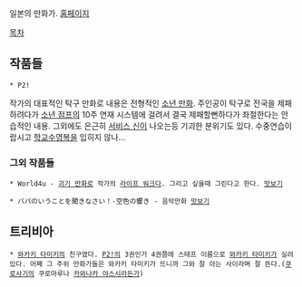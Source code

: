 일본의 만화가.  [http://www.age.ne.jp/x/rec6y5hg/index.html 홈페이지]

[[목차]]

== 작품들 ==

 * P2!

작가의 대표적인 탁구 만화로 내용은 전형적인 [[소년 만화]]. 주인공이 탁구로 전국을 제패하려다가 [[소년 점프]]의 10주 연재 시스템에 걸려서 결국 제패할뻔하다가 좌절한다는 안습적인 내용. 그외에도 은근히 [[서비스 신]]이 나오는등 기괴한 분위기도 있다. 수중연습이랍시고 [[학교수영복]]을 입히지 않나...


=== 그외 작품들 ===

 * World4u - [[괴기 만화]]로 작가의 [[라이프 워크]]다. 그리고 싶을때 그린다고 한다. [http://jumpsq.shueisha.co.jp/contents/w4u/tameshiyomi.html 맛보기]

 * パパのいうことを聞きなさい！-空色の響き - 음악만화 [http://www.s-manga.net/comics_new/cn_20120323_sd_azc_9784087824438_papa-no-iukotowo-kikinasai-sorairo-1k_H7D8knVL.html 맛보기]

== 트리비아 ==

 * [[와카키 타미키]]의 친구였다. [[P2!]]의 3권인가 4권쯤에 스태프 이름으로 [[와카키 타미키]]가 실려있다. 어째 그 주위 만화가들은 와카키 타미키가 뜨니까 그와 잘 아는 사이라며 잘 뜬다.([[쿠로사기]]의 쿠로마루나 [[카와나카 야스시]]라든가)

 
